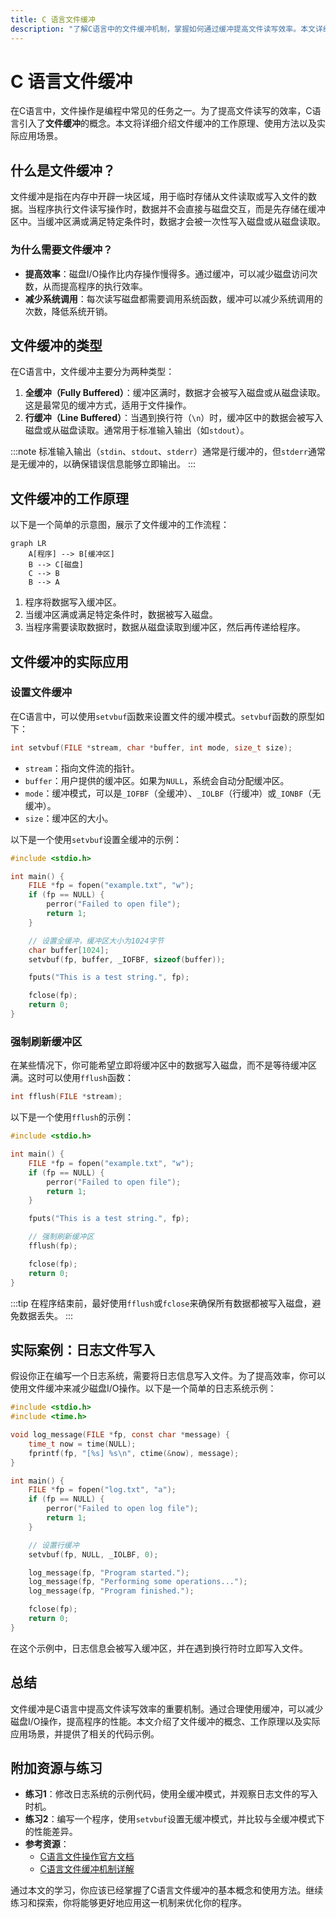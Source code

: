 ```yaml
---
title: C 语言文件缓冲
description: "了解C语言中的文件缓冲机制，掌握如何通过缓冲提高文件读写效率。本文详细介绍了缓冲的概念、工作原理以及实际应用场景，适合初学者学习。"
---
```


# C 语言文件缓冲

在C语言中，文件操作是编程中常见的任务之一。为了提高文件读写的效率，C语言引入了**文件缓冲**的概念。本文将详细介绍文件缓冲的工作原理、使用方法以及实际应用场景。

## 什么是文件缓冲？

文件缓冲是指在内存中开辟一块区域，用于临时存储从文件读取或写入文件的数据。当程序执行文件读写操作时，数据并不会直接与磁盘交互，而是先存储在缓冲区中。当缓冲区满或满足特定条件时，数据才会被一次性写入磁盘或从磁盘读取。

### 为什么需要文件缓冲？

- **提高效率**：磁盘I/O操作比内存操作慢得多。通过缓冲，可以减少磁盘访问次数，从而提高程序的执行效率。
- **减少系统调用**：每次读写磁盘都需要调用系统函数，缓冲可以减少系统调用的次数，降低系统开销。

## 文件缓冲的类型

在C语言中，文件缓冲主要分为两种类型：

1. **全缓冲（Fully Buffered）**：缓冲区满时，数据才会被写入磁盘或从磁盘读取。这是最常见的缓冲方式，适用于文件操作。
2. **行缓冲（Line Buffered）**：当遇到换行符（`\n`）时，缓冲区中的数据会被写入磁盘或从磁盘读取。通常用于标准输入输出（如`stdout`）。

:::note
标准输入输出（`stdin`、`stdout`、`stderr`）通常是行缓冲的，但`stderr`通常是无缓冲的，以确保错误信息能够立即输出。
:::

## 文件缓冲的工作原理

以下是一个简单的示意图，展示了文件缓冲的工作流程：

```mermaid
graph LR
    A[程序] --> B[缓冲区]
    B --> C[磁盘]
    C --> B
    B --> A
```

1. 程序将数据写入缓冲区。
2. 当缓冲区满或满足特定条件时，数据被写入磁盘。
3. 当程序需要读取数据时，数据从磁盘读取到缓冲区，然后再传递给程序。

## 文件缓冲的实际应用

### 设置文件缓冲

在C语言中，可以使用`setvbuf`函数来设置文件的缓冲模式。`setvbuf`函数的原型如下：

```c
int setvbuf(FILE *stream, char *buffer, int mode, size_t size);
```

- `stream`：指向文件流的指针。
- `buffer`：用户提供的缓冲区。如果为`NULL`，系统会自动分配缓冲区。
- `mode`：缓冲模式，可以是`_IOFBF`（全缓冲）、`_IOLBF`（行缓冲）或`_IONBF`（无缓冲）。
- `size`：缓冲区的大小。

以下是一个使用`setvbuf`设置全缓冲的示例：

```c
#include <stdio.h>

int main() {
    FILE *fp = fopen("example.txt", "w");
    if (fp == NULL) {
        perror("Failed to open file");
        return 1;
    }

    // 设置全缓冲，缓冲区大小为1024字节
    char buffer[1024];
    setvbuf(fp, buffer, _IOFBF, sizeof(buffer));

    fputs("This is a test string.", fp);

    fclose(fp);
    return 0;
}
```

### 强制刷新缓冲区

在某些情况下，你可能希望立即将缓冲区中的数据写入磁盘，而不是等待缓冲区满。这时可以使用`fflush`函数：

```c
int fflush(FILE *stream);
```

以下是一个使用`fflush`的示例：

```c
#include <stdio.h>

int main() {
    FILE *fp = fopen("example.txt", "w");
    if (fp == NULL) {
        perror("Failed to open file");
        return 1;
    }

    fputs("This is a test string.", fp);

    // 强制刷新缓冲区
    fflush(fp);

    fclose(fp);
    return 0;
}
```

:::tip
在程序结束前，最好使用`fflush`或`fclose`来确保所有数据都被写入磁盘，避免数据丢失。
:::

## 实际案例：日志文件写入

假设你正在编写一个日志系统，需要将日志信息写入文件。为了提高效率，你可以使用文件缓冲来减少磁盘I/O操作。以下是一个简单的日志系统示例：

```c
#include <stdio.h>
#include <time.h>

void log_message(FILE *fp, const char *message) {
    time_t now = time(NULL);
    fprintf(fp, "[%s] %s\n", ctime(&now), message);
}

int main() {
    FILE *fp = fopen("log.txt", "a");
    if (fp == NULL) {
        perror("Failed to open log file");
        return 1;
    }

    // 设置行缓冲
    setvbuf(fp, NULL, _IOLBF, 0);

    log_message(fp, "Program started.");
    log_message(fp, "Performing some operations...");
    log_message(fp, "Program finished.");

    fclose(fp);
    return 0;
}
```

在这个示例中，日志信息会被写入缓冲区，并在遇到换行符时立即写入文件。

## 总结

文件缓冲是C语言中提高文件读写效率的重要机制。通过合理使用缓冲，可以减少磁盘I/O操作，提高程序的性能。本文介绍了文件缓冲的概念、工作原理以及实际应用场景，并提供了相关的代码示例。

## 附加资源与练习

- **练习1**：修改日志系统的示例代码，使用全缓冲模式，并观察日志文件的写入时机。
- **练习2**：编写一个程序，使用`setvbuf`设置无缓冲模式，并比较与全缓冲模式下的性能差异。
- **参考资源**：
  - [C语言文件操作官方文档](https://en.cppreference.com/w/c/io)
  - [C语言文件缓冲机制详解](https://www.geeksforgeeks.org/buffering-in-c/)

通过本文的学习，你应该已经掌握了C语言文件缓冲的基本概念和使用方法。继续练习和探索，你将能够更好地应用这一机制来优化你的程序。